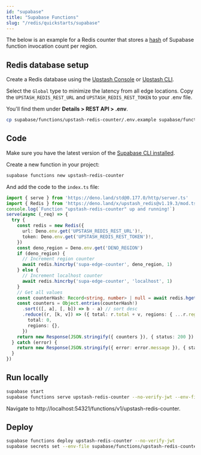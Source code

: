 ```yaml
---
id: "supabase"
title: "Supabase Functions"
slug: "/redis/quickstarts/supabase"
---
```

   

The below is an example for a Redis counter that stores a [hash](https://redis.io/commands/hincrby/) of Supabase function invocation count per region.

## Redis database setup

Create a Redis database using the [Upstash Console](https://console.upstash.com/) or [Upstash CLI](https://github.com/upstash/cli).

Select the `Global` type to minimize the latency from all edge locations. Copy the `UPSTASH_REDIS_REST_URL` and `UPSTASH_REDIS_REST_TOKEN` to your .env file.

You'll find them under **Details > REST API > .env**.

```bash
cp supabase/functions/upstash-redis-counter/.env.example supabase/functions/upstash-redis-counter/.env
```

## Code

Make sure you have the latest version of the [Supabase CLI installed](https://supabase.com/docs/guides/cli#installation).

Create a new function in your project:

```bash
supabase functions new upstash-redis-counter
```

And add the code to the `index.ts` file:

```ts index.ts
import { serve } from 'https://deno.land/std@0.177.0/http/server.ts'
import { Redis } from 'https://deno.land/x/upstash_redis@v1.19.3/mod.ts'
console.log(`Function "upstash-redis-counter" up and running!`)
serve(async (_req) => {
  try {
    const redis = new Redis({
      url: Deno.env.get('UPSTASH_REDIS_REST_URL')!,
      token: Deno.env.get('UPSTASH_REDIS_REST_TOKEN')!,
    })
    const deno_region = Deno.env.get('DENO_REGION')
    if (deno_region) {
      // Increment region counter
      await redis.hincrby('supa-edge-counter', deno_region, 1)
    } else {
      // Increment localhost counter
      await redis.hincrby('supa-edge-counter', 'localhost', 1)
    }
    // Get all values
    const counterHash: Record<string, number> | null = await redis.hgetall('supa-edge-counter')
    const counters = Object.entries(counterHash!)
      .sort(([, a], [, b]) => b - a) // sort desc
      .reduce((r, [k, v]) => ({ total: r.total + v, regions: { ...r.regions, [k]: v } }), {
        total: 0,
        regions: {},
      })
    return new Response(JSON.stringify({ counters }), { status: 200 })
  } catch (error) {
    return new Response(JSON.stringify({ error: error.message }), { status: 200 })
  }
})
```

## Run locally

```bash
supabase start
supabase functions serve upstash-redis-counter --no-verify-jwt --env-file supabase/functions/upstash-redis-counter/.env
```

Navigate to http://localhost:54321/functions/v1/upstash-redis-counter.

## Deploy

```bash
supabase functions deploy upstash-redis-counter --no-verify-jwt
supabase secrets set --env-file supabase/functions/upstash-redis-counter/.env
```
